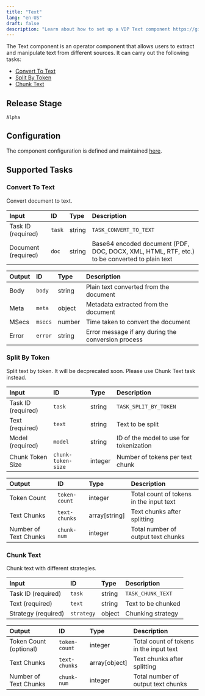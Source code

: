 ```yaml
---
title: "Text"
lang: "en-US"
draft: false
description: "Learn about how to set up a VDP Text component https://github.com/instill-ai/instill-core"
---
```


The Text component is an operator component that allows users to extract and manipulate text from different sources.
It can carry out the following tasks:

- [Convert To Text](#convert-to-text)
- [Split By Token](#split-by-token)
- [Chunk Text](#chunk-text)

## Release Stage

`Alpha`

## Configuration

The component configuration is defined and maintained [here](https://github.com/instill-ai/component/blob/main/operator/text/v0/config/definition.json).

## Supported Tasks

### Convert To Text

Convert document to text.

| Input | ID | Type | Description |
| :--- | :--- | :--- | :--- |
| Task ID (required) | `task` | string | `TASK_CONVERT_TO_TEXT` |
| Document (required) | `doc` | string | Base64 encoded document (PDF, DOC, DOCX, XML, HTML, RTF, etc.) to be converted to plain text |

| Output | ID | Type | Description |
| :--- | :--- | :--- | :--- |
| Body | `body` | string | Plain text converted from the document |
| Meta | `meta` | object | Metadata extracted from the document |
| MSecs | `msecs` | number | Time taken to convert the document |
| Error | `error` | string | Error message if any during the conversion process |

### Split By Token

Split text by token. It will be decprecated soon. Please use Chunk Text task instead.

| Input | ID | Type | Description |
| :--- | :--- | :--- | :--- |
| Task ID (required) | `task` | string | `TASK_SPLIT_BY_TOKEN` |
| Text (required) | `text` | string | Text to be split |
| Model (required) | `model` | string | ID of the model to use for tokenization |
| Chunk Token Size | `chunk-token-size` | integer | Number of tokens per text chunk |

| Output | ID | Type | Description |
| :--- | :--- | :--- | :--- |
| Token Count | `token-count` | integer | Total count of tokens in the input text |
| Text Chunks | `text-chunks` | array[string] | Text chunks after splitting |
| Number of Text Chunks | `chunk-num` | integer | Total number of output text chunks |

### Chunk Text

Chunk text with different strategies.

| Input | ID | Type | Description |
| :--- | :--- | :--- | :--- |
| Task ID (required) | `task` | string | `TASK_CHUNK_TEXT` |
| Text (required) | `text` | string | Text to be chunked |
| Strategy (required) | `strategy` | object | Chunking strategy |

| Output | ID | Type | Description |
| :--- | :--- | :--- | :--- |
| Token Count (optional) | `token-count` | integer | Total count of tokens in the input text |
| Text Chunks | `text-chunks` | array[object] | Text chunks after splitting |
| Number of Text Chunks | `chunk-num` | integer | Total number of output text chunks |
